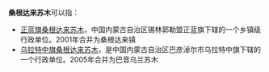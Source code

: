 '''桑根达来苏木'''可以指：
* [[桑根达来镇|正蓝旗桑根达来苏木]]，中国内蒙古自治区锡林郭勒盟正蓝旗下辖的一个乡镇级行政单位。2001年合并为桑根达来镇
* [[巴音乌兰苏木|乌拉特中旗桑根达来苏木]]，是中国内蒙古自治区巴彦淖尔市乌拉特中旗下辖的一个行政单位。2005年合并为巴音乌兰苏木
{{Disambiguation|Cat=六字行政区名消歧义}}